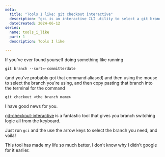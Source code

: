 ```yaml
---
meta:
  title: "Tools I like: git checkout interactive"
  description: "gci is an interactive CLI utility to select a git branch with arrow keys."
  dateCreated: 2024-06-12
series: 
  name: tools_i_like
  part: 1
  description: Tools I like

---
```


If you've ever found yourself doing something like running

```
git branch --sort=-committerdate

```

(and you've probably got that command aliased) and then using the mouse to select the branch you're using, and then copy pasting that branch into the terminal for the command

```
git checkout <the branch name>
```

I have good news for you. 

[git-checkout-interactive](https://github.com/cookpete/git-checkout-interactive) is a fantastic tool that gives you branch switching logic all from the keyboard. 


Just run `gci` and the use the arrow keys to select the branch you need, and voilà!

This tool has made my life so much better, I don't know why I didn't google for it earlier.